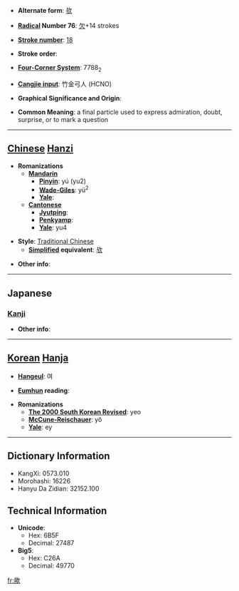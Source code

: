 * '''Alternate form''': [[欤]]

* '''[[Wiktionary:Chinese radical index| Radical]] Number 76''': [[Wiktionary:Chinese radical index 欠|欠]]+14 strokes

* '''[[Wiktionary:Chinese total strokes index|Stroke number]]''': [[Wiktionary:Chinese total strokes index 18|18]]

* '''Stroke order''': 

* '''[[Wiktionary:Chinese four corner index|Four-Corner System]]''': 7788<sub>2</sub>

* '''[[Wiktionary:Chinese Cangjie index|Cangjie input]]''': 竹金弓人 (HCNO)

* '''Graphical Significance and Origin''': 

* '''Common Meaning''': a final particle used to express admiration, doubt, surprise, or to mark a question

----

== [[Chinese]] [[Hanzi]] ==

* '''Romanizations'''
** '''[[Mandarin]]'''
*** '''[[Pinyin]]''': yú (yu2)
*** '''[[Wade-Giles]]''': yü<sup>2</sup>
*** '''[[Yale]]''': 
** '''[[Cantonese]]'''
*** '''[[Jyutping]]''':
*** '''[[Penkyamp]]''': 
*** '''[[Yale]]''': yu4

* '''Style''': [[Traditional Chinese]] 
** '''[[Simplified Chinese|Simplified]] equivalent''': [[欤]]

* '''Other info''': 

----

==Japanese==
===[[Kanji]]===
{{kanji|on readings=[[よ]] (yo)
|kun readings=[[か]] (ka), [[や]] (ya)
}}

* '''Other info''':  

----

== [[Korean]] [[Hanja]] ==

* '''[[Hangeul]]''': 여

* '''[[Eumhun]] reading''': 

* '''Romanizations'''
** '''[[The 2000 South Korean Revised Romanization|The 2000 South Korean Revised]]''': yeo
** '''[[McCune-Reischauer]]''': yŏ
** '''[[Yale]]''': ey

----

== Dictionary Information ==

* KangXi: 0573.010
* Morohashi: 16226
* Hanyu Da Zidian: 32152.100

== Technical Information ==

* '''Unicode''':
** Hex: 6B5F
** Decimal: 27487
* '''Big5''':
** Hex: C26A
** Decimal: 49770

[[fr:歟]]